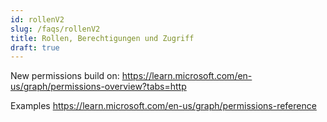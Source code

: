 ```yaml
---
id: rollenV2
slug: /faqs/rollenV2
title: Rollen, Berechtigungen und Zugriff
draft: true
---
```


New permissions build on:
https://learn.microsoft.com/en-us/graph/permissions-overview?tabs=http

Examples
https://learn.microsoft.com/en-us/graph/permissions-reference
